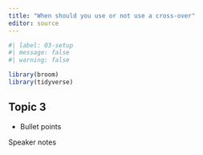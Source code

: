 ```yaml
---
title: "When should you use or not use a cross-over"
editor: source
---
```


```r
#| label: 03-setup
#| message: false
#| warning: false

library(broom)
library(tidyverse)
```


## Topic 3

-   Bullet points

::: notes

Speaker notes
:::

